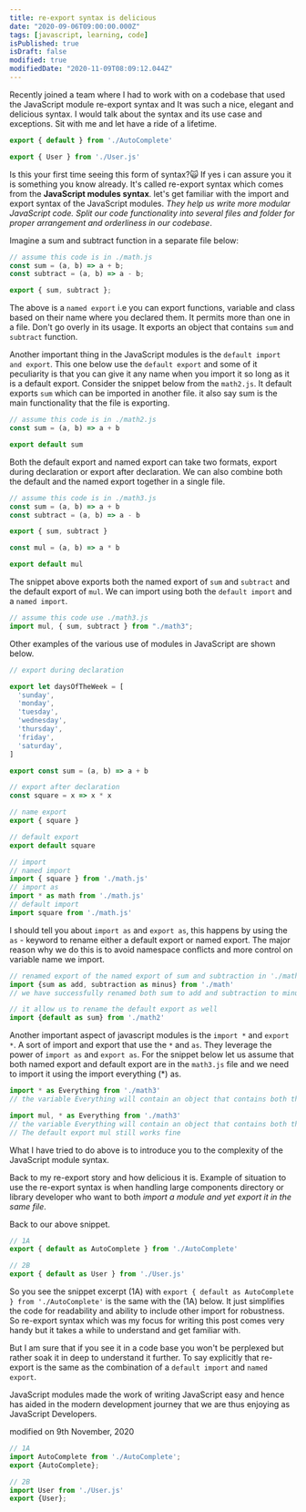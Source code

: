 ```yaml
---
title: re-export syntax is delicious
date: "2020-09-06T09:00:00.000Z"
tags: [javascript, learning, code]
isPublished: true
isDraft: false
modified: true
modifiedDate: "2020-11-09T08:09:12.044Z"
---
```


Recently joined a team where I had to work with on a codebase that used the
JavaScript module re-export syntax and It was such a nice, elegant and delicious
syntax. I would talk about the syntax and its use case and exceptions. Sit with
me and let have a ride of a lifetime.

```js
export { default } from './AutoComplete'

export { User } from './User.js'
```

Is this your first time seeing this form of syntax?🙀 If yes i can assure you it
is something you know already. It's called re-export syntax which comes from the
**JavaScript modules syntax**. let's get familiar with the import and export
syntax of the JavaScript modules. _They help us write more modular JavaScript
code. Split our code functionality into several files and folder for proper
arrangement and orderliness in our codebase_.

Imagine a sum and subtract function in a separate file below:

```js
// assume this code is in ./math.js
const sum = (a, b) => a + b;
const subtract = (a, b) => a - b;

export { sum, subtract };
```

The above is a `named export` i.e you can export functions, variable and class
based on their name where you declared them. It permits more than one in a file.
Don't go overly in its usage. It exports an object that contains `sum` and
`subtract` function.

Another important thing in the JavaScript modules is the
`default import and export`. This one below use the `default export` and some of
it peculiarity is that you can give it any name when you import it so long as it
is a default export. Consider the snippet below from the `math2.js`. It default
exports `sum` which can be imported in another file. it also say sum is the main
functionality that the file is exporting.

```js
// assume this code is in ./math2.js
const sum = (a, b) => a + b

export default sum
```

Both the default export and named export can take two formats, export during
declaration or export after declaration. We can also combine both the default
and the named export together in a single file.

```js
// assume this code is in ./math3.js
const sum = (a, b) => a + b
const subtract = (a, b) => a - b

export { sum, subtract }

const mul = (a, b) => a * b

export default mul
```

The snippet above exports both the named export of `sum` and `subtract` and the
default export of `mul`. We can import using both the `default import` and a
`named import`.

```js
// assume this code use ./math3.js
import mul, { sum, subtract } from "./math3";
```

Other examples of the various use of modules in JavaScript are shown below.

```js
// export during declaration

export let daysOfTheWeek = [
  'sunday',
  'monday',
  'tuesday',
  'wednesday',
  'thursday',
  'friday',
  'saturday',
]

export const sum = (a, b) => a + b

// export after declaration
const square = x => x * x

// name export
export { square }

// default export
export default square

// import
// named import
import { square } from './math.js'
// import as
import * as math from './math.js'
// default import
import square from './math.js'
```

I should tell you about `import as` and `export as`, this happens by using the
`as` - keyword to rename either a default export or named export. The major
reason why we do this is to avoid namespace conflicts and more control on
variable name we import.

```js
// renamed export of the named export of sum and subtraction in './math.js'
import {sum as add, subtraction as minus} from './math'
// we have successfully renamed both sum to add and subtraction to minus respectfully

// it allow us to rename the default export as well
import {default as sum} from './math2'
```

Another important aspect of javascript modules is the `import *` and `export *`.
A sort of import and export that use the `*` and `as`. They leverage the power
of `import as` and `export as`. For the snippet below let us assume that both
named export and default export are in the `math3.js` file and we need to import
it using the import everything (\*) as.

```js
import * as Everything from './math3'
// the variable Everything will contain an object that contains both the default and the named export.

import mul, * as Everything from './math3'
// the variable Everything will contain an object that contains both the default and the named export, so we can access our named import with Everything.sum and Everything.subtract.
// The default export mul still works fine
```

What I have tried to do above is to introduce you to the complexity of the
JavaScript module syntax.

Back to my re-export story and how delicious it is. Example of situation to use
the re-export syntax is when handling large components directory or library
developer who want to both _import a module and yet export it in the same file_.

Back to our above snippet.

```js
// 1A
export { default as AutoComplete } from './AutoComplete'

// 2B
export { default as User } from './User.js'
```

So you see the snippet excerpt (1A) with
`export { default as AutoComplete } from './AutoComplete'` is the same with the
(1A) below. It just simplifies the code for readability and ability to include
other import for robustness. So re-export syntax which was my focus for writing
this post comes very handy but it takes a while to understand and get familiar
with.

But I am sure that if you see it in a code base you won't be perplexed but
rather soak it in deep to understand it further. To say explicitly that
re-export is the same as the combination of a `default import` and
`named export`.

JavaScript modules made the work of writing JavaScript easy and hence has aided
in the modern development journey that we are thus enjoying as JavaScript
Developers.

modified on 9th November, 2020

```js
// 1A
import AutoComplete from './AutoComplete';
export {AutoComplete};

// 2B
import User from './User.js'
export {User};
```
